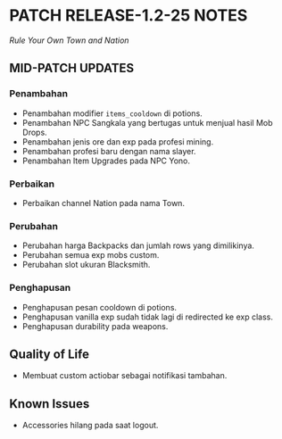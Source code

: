 # PATCH RELEASE-1.2-25 NOTES

_Rule Your Own Town and Nation_

## MID-PATCH UPDATES

### Penambahan

- Penambahan modifier `items_cooldown` di potions.
- Penambahan NPC Sangkala yang bertugas untuk menjual hasil Mob Drops.
- Penambahan jenis ore dan exp pada profesi mining.
- Penambahan profesi baru dengan nama slayer.
- Penambahan Item Upgrades pada NPC Yono.

### Perbaikan

- Perbaikan channel Nation pada nama Town.

### Perubahan

- Perubahan harga Backpacks dan jumlah rows yang dimilikinya.
- Perubahan semua exp mobs custom.
- Perubahan slot ukuran Blacksmith.

### Penghapusan

- Penghapusan pesan cooldown di potions.
- Penghapusan vanilla exp sudah tidak lagi di redirected ke exp class.
- Penghapusan durability pada weapons.

## Quality of Life

- Membuat custom actiobar sebagai notifikasi tambahan.

## Known Issues

- Accessories hilang pada saat logout.
